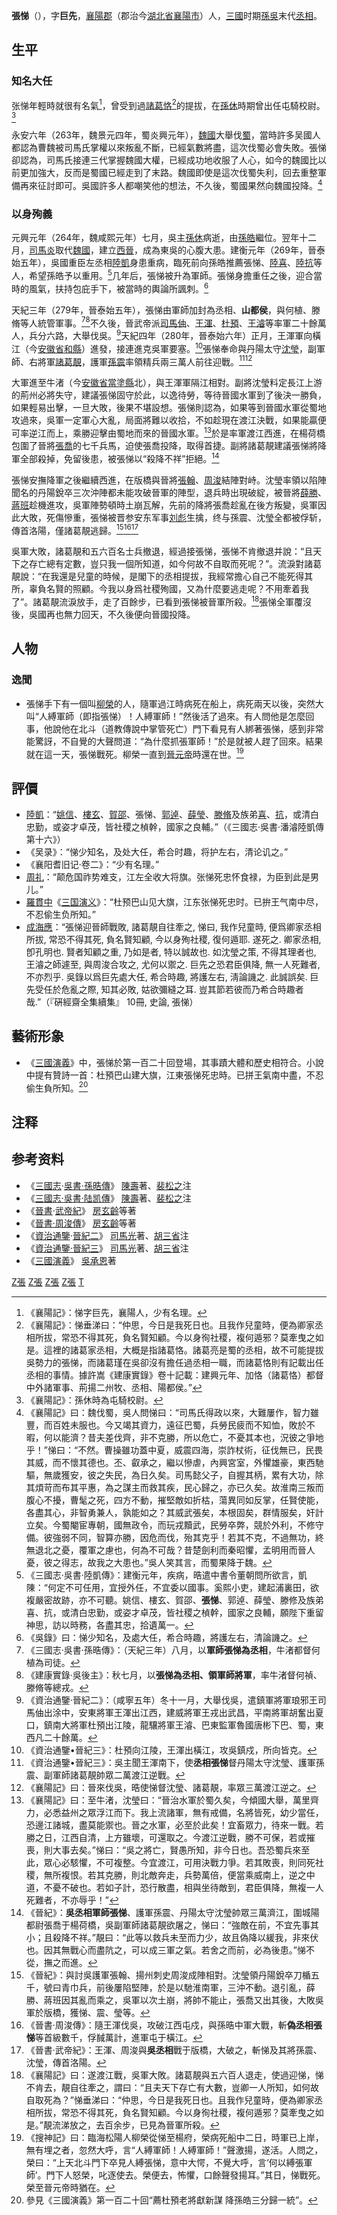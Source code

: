 {{東亞男性歷史人物
|名稱 =張悌 (東吳)
|身份 =
|國家 = [[孫吳|孫吳]]
|時代 =三國時期
|主君 = [[孫休|孫休]]、[[孫晧|孫晧]]
|最高職務 =丞相
|姓名 =張悌
|字 =巨先
|官職 =屯騎校尉→軍師→丞相
|籍貫 =[[襄陽|襄陽]]（郡治今[[湖北省|湖北省]][[襄陽市|襄陽市]]）
|逝世年 =[[吳末帝|吳末帝]][[天紀|天紀]]四年三月<br>280年
|注釋 =
}}

'''張悌'''（{{bd|？||280年||catIdx=Z}}），字'''巨先'''，[[襄陽郡|襄陽郡]]（郡治今[[湖北省|湖北省]][[襄陽市|襄陽市]]）人，[[三國|三國]]时期[[孫吳|孫吳]]末代[[丞相|丞相]]。

==生平==
===知名大任===
张悌年輕時就很有名氣<ref>《襄陽記》：悌字巨先，襄陽人，少有名理。</ref>，曾受到過[[諸葛恪|諸葛恪]]<ref>《襄陽記》：悌垂涕曰：“仲思，今日是我死日也。且我作兒童時，便為卿家丞相所拔，常恐不得其死，負名賢知顧。今以身徇社稷，複何遁邪？莫牽曳之如是。這裡的諸葛家丞相，大概是指諸葛恪。諸葛亮是蜀的丞相，故不可能提拔吳勢力的張悌，而諸葛瑾在吳卻沒有擔任過丞相一職，而諸葛恪則有記載出任丞相的事情。據許嵩《建康實錄》卷十記載：建興元年、加恪（諸葛恪）都督中外諸軍事、荊揚二州牧、丞相、陽都侯。”</ref>的提拔，在[[孫休|孫休]]時期曾出任屯騎校尉。<ref>《襄陽記》：孫休時為屯騎校尉。</ref>

永安六年（263年，魏景元四年，蜀炎興元年），[[曹魏|魏國]]大舉伐[[蜀漢|蜀]]，當時許多吴國人都認為曹魏被司馬氏掌權以來叛亂不斷，已經氣數將盡，這次伐蜀必會失敗。張悌卻認為，司馬氏接連三代掌握魏國大權，已經成功地收服了人心，如今的魏國比以前更加強大，反而是蜀國已經走到了末路。魏國即使是這次伐蜀失利，回去重整軍備再來征討即可。吳國許多人都嘲笑他的想法，不久後，蜀國果然向魏國投降。<ref>《襄陽記》曰：魏伐蜀，吳人問悌曰：“司馬氏得政以來，大難屢作，智力雖豐，而百姓未服也。今又竭其資力，遠征巴蜀，兵勞民疲而不知恤，敗於不暇，何以能濟？昔夫差伐齊，非不克勝，所以危亡，不憂其本也，況彼之爭地乎！”悌曰：“不然。曹操雖功蓋中夏，威震四海，崇詐杖術，征伐無已，民畏其威，而不懷其德也。丕、叡承之，繼以慘虐，內興宮室，外懼雄豪，東西馳驅，無歲獲安，彼之失民，為日久矣。司馬懿父子，自握其柄，累有大功，除其煩苛而布其平惠，為之謀主而救其疾，民心歸之，亦已久矣。故淮南三叛而腹心不擾，曹髦之死，四方不動，摧堅敵如折枯，蕩異同如反掌，任賢使能，各盡其心，非智勇兼人，孰能如之？其威武張矣，本根固矣，群情服矣，奸計立矣。今蜀閹宦專朝，國無政令，而玩戎黷武，民勞卒弊，競於外利，不修守備。彼強弱不同，智算亦勝，因危而伐，殆其克乎！若其不克，不過無功，終無退北之憂，覆軍之慮也，何為不可哉？昔楚劍利而秦昭懼，孟明用而晉人憂，彼之得志，故我之大患也。”吳人笑其言，而蜀果降于魏。</ref>

===以身殉義===
元興元年（264年，魏咸熙元年）七月，吳主[[孫休|孫休]]病逝，由[[孫皓|孫皓]]繼位。翌年十二月，[[司馬炎|司馬炎]]取代[[曹魏|魏國]]，建立[[西晉|西晉]]，成為東吳的心腹大患。建衡元年（269年，晉泰始五年），吳國重臣左丞相[[陆凯_(三国)|陸凱]]身患重病，臨死前向孫皓推薦張悌、[[陸喜|陸喜]]、[[陸抗|陸抗]]等人，希望孫皓予以重用。<ref>《三國志·吳書·陸凱傳》：建衡元年，疾病，晧遣中書令董朝問所欲言，凱陳：“何定不可任用，宜授外任，不宜委以國事。奚熙小吏，建起浦裏田，欲複嚴密故跡，亦不可聽。姚信、樓玄、賀邵、'''張悌'''、郭逴、薛瑩、滕修及族弟喜、抗，或清白忠勤，或姿才卓茂，皆社稷之楨幹，國家之良輔，願陛下重留神思，訪以時務，各盡其忠，拾遺萬一。</ref>几年后，張悌被升為軍師。張悌身擔重任之後，迎合當時的風氣，扶持包庇手下，被當時的輿論所諷刺。<ref>《吳錄》曰：悌少知名，及處大任，希合時趣，將護左右，清論譏之。</ref>

{{see also|晉滅吳之戰}}
天紀三年（279年，晉泰始五年），張悌由軍師加封為丞相、'''山都侯'''，與何植、滕脩等人統管軍事。<ref>《三國志·吳書·孫晧傳》：（天紀三年）八月，以'''軍師張悌為丞相'''，牛渚都督何植為司徒。</ref><ref>《建康實錄·吳後主》：秋七月，以'''張悌為丞相、領軍師將軍'''，率牛渚督何禎、滕脩等總戎。</ref>不久後，晉武帝派[[司馬伷|司馬伷]]、[[王浑_(太原)|王渾]]、[[杜預|杜預]]、[[王濬|王濬]]等率軍二十餘萬人，兵分六路，大舉伐吳。<ref>《資治通鑒·晉紀二》：（咸寧五年）冬十一月，大舉伐吳，遣鎮軍將軍琅邪王司馬伷出涂中，安東將軍王渾出江西，建威將軍王戎出武昌，平南將軍胡奮出夏口，鎮南大將軍杜預出江陵，龍驤將軍王濬、巴東監軍魯國唐彬下巴、蜀，東西凡二十餘萬。</ref>天紀四年（280年，晉泰始六年）正月，王渾軍向橫江（今[[安徽省|安徽省]][[和縣|和縣]]）進發，接連進克吳軍要塞。<ref>《資治通鑒•晉紀三》：杜預向江陵，王渾出橫江，攻吳鎮戍，所向皆克。</ref>張悌奉命與丹陽太守[[沈瑩|沈瑩]]，副軍師、右將軍[[諸葛靚|諸葛靚]]，護軍[[孙震_(三国)|孫震]]率領精兵兩三萬人前往迎戰。<ref>《資治通鑒•晉紀三》：吳主聞王渾南下，使'''丞相張悌'''督丹陽太守沈瑩、護軍孫震、副軍師諸葛靚帥眾二萬渡江逆戰。</ref><ref>《襄陽記》曰：晉來伐吳，晧使悌督沈瑩、諸葛靚，率眾三萬渡江逆之。</ref>

大軍進至牛渚（今[[安徽省|安徽省]][[當塗縣|當塗縣]]北），與王渾軍隔江相對。副將沈瑩料定長江上游的荊州必將失守，建議張悌固守於此，以逸待勞，等待晉國水軍到了後決一勝負，如果輕易出擊，一旦大敗，後果不堪設想。張悌則認為，如果等到晉國水軍從蜀地攻過來，吳軍一定軍心大亂，局面將難以收拾，不如趁現在渡江決戰，如果能贏便可率逆江而上，乘勝迎擊由蜀地而來的晉國水軍。<ref>《襄陽記》曰：至牛渚，沈瑩曰：“晉治水軍於蜀久矣，今傾國大舉，萬里齊力，必悉益州之眾浮江而下。我上流諸軍，無有戒備，名將皆死，幼少當任，恐邊江諸城，盡莫能禦也。晉之水軍，必至於此矣！宜畜眾力，待來一戰。若勝之日，江西自清，上方雖壞，可還取之。今渡江逆戰，勝不可保，若或摧喪，則大事去矣。”悌曰：“吳之將亡，賢愚所知，非今日也。吾恐蜀兵來至此，眾心必駭懼，不可複整。今宜渡江，可用決戰力爭。若其敗喪，則同死社稷，無所複恨。若其克勝，則北敵奔走，兵勢萬倍，便當乘威南上，逆之中道，不憂不破也。若如子計，恐行散盡，相與坐待敵到，君臣俱降，無複一人死難者，不亦辱乎！”</ref>於是率軍渡江西進，在楊荷橋包圍了晉將[[張喬|張喬]]的七千兵馬，迫使張喬投降，取得首捷。副將諸葛靚建議張悌將降軍全部殺掉，免留後患，被張悌以“殺降不祥”拒絕。<ref>《晉紀》：'''吳丞相軍師張悌'''、護軍孫震、丹陽太守沈瑩帥眾三萬濟江，圍城陽都尉張喬于楊荷橋，吳副軍師諸葛靚欲屠之，悌曰：“強敵在前，不宜先事其小；且殺降不祥。”靚曰：“此等以救兵未至而力少，故且偽降以緩我，非來伏也。因其無戰心而盡阬之，可以成三軍之氣。若舍之而前，必為後患。”悌不從，撫之而進。</ref>

張悌安撫降軍之後繼續西進，在版橋與晉將[[張翰|張翰]]、[[周浚|周浚]]結陣對峙。沈瑩率領以陷陣聞名的丹陽銳卒三次沖陣都未能攻破晉軍的陣型，退兵時出現破綻，被晉將[[薛勝|薛勝]]、[[蔣班|蔣班]]趁機進攻，吳軍陣勢頓時土崩瓦解，先前的降將張喬趁亂在後方叛變，吳軍因此大敗，死傷慘重，張悌被晋参安东军事[[刘彪|刘彪]]生擒，终与孫震、沈瑩全都被俘斩，傳首洛陽，僅諸葛靚逃歸。<ref>《晉紀》：與討吳護軍張翰、揚州刺史周浚成陣相對。沈瑩領丹陽銳卒刀楯五千，號曰青巾兵，前後屢陷堅陣，於是以馳淮南軍，三沖不動。退引亂，薛勝、蔣班因其亂而乘之，吳軍以次土崩，將帥不能止，張喬又出其後，大敗吳軍於版橋，獲悌、震、瑩等。</ref><ref>《晉書·周浚傳》：隨王渾伐吳，攻破江西屯戍，與孫晧中軍大戰，斬'''偽丞相張悌'''等首級數千，俘馘萬計，進軍屯于橫江。</ref><ref>《晉書·武帝紀》：王渾、周浚與'''吳丞相'''戰于版橋，大破之，斬悌及其將孫震、沈瑩，傳首洛陽。</ref>

吳軍大敗，諸葛靚和五六百名士兵撤退，經過接張悌，張悌不肯撤退并說：“且天下之存亡總有定數，豈只我一個所知道，如今何故不自取而死呢？”。流淚對諸葛靚說：“在我還是兒童的時候，是閣下的丞相提拔，我經常擔心自己不能死得其所，辜負名賢的照顧。今我以身爲社稷殉國，又為什麼要逃走呢？不用牽着我了”。諸葛靚流淚放手，走了百餘步，已看到張悌被晉軍所殺。<ref>《襄陽記》曰：遂渡江戰，吳軍大敗。諸葛靚與五六百人退走，使過迎悌，悌不肯去，靚自往牽之，謂曰：“且夫天下存亡有大數，豈卿一人所知，如何故自取死為？”悌垂涕曰：“仲思，今日是我死日也。且我作兒童時，便為卿家丞相所拔，常恐不得其死，負名賢知顧。今以身徇社稷，複何遁邪？莫牽曳之如是。”靚流涕放之，去百余步，已見為晉軍所殺。</ref>張悌全軍覆沒後，吳國再也無力回天，不久後便向晉國投降。

==人物==
===逸聞===
*張悌手下有一個叫[[柳榮|柳榮]]的人，隨軍過江時病死在船上，病死兩天以後，突然大叫“人縛軍師（即指張悌）！人縛軍師！”然後活了過來。有人問他是怎麼回事，他說他在北斗（道教傳說中掌管死亡）門下看見有人綁著張悌，感到非常能驚訝，不自覺的大聲問道：“為什麼抓張軍師！”於是就被人趕了回來。結果就在這一天，張悌戰死。柳榮一直到[[晉元帝|晉元帝]]時還在世。<ref>《搜神記》曰：臨海松陽人柳榮從悌至楊府，榮病死船中二日，時軍已上岸，無有埋之者，忽然大呼，言“人縛軍師！人縛軍師！”聲激揚，遂活。人問之，榮曰：“上天北斗門下卒見人縛張悌，意中大愕，不覺大呼，言‘何以縛張軍師’。門下人怒榮，叱逐使去。榮便去，怖懼，口餘聲發揚耳。”其日，悌戰死。榮至晉元帝時猶在。</ref>

==評價==
* [[陆凯_(三国)|陸凱]]：“[[姚信|姚信]]、[[樓玄|樓玄]]、[[賀邵|賀邵]]、張悌、[[郭逴|郭逴]]、[[薛莹_(三国)|薛瑩]]、[[滕脩|滕脩]]及族弟[[陸喜|喜]]、[[陸抗|抗]]，或清白忠勤，或姿才卓茂，皆社稷之楨幹，國家之良輔。”（《三國志·吳書·潘濬陸凱傳第十六》）
* 《吴录》：“悌少知名，及处大任，希合时趣，将护左右，清论讥之。”
* 《襄阳耆旧记·卷二》：“少有名理。”
* [[周礼_(明朝)|周礼]]：“颠危国祚势难支，江左全收大将旗。张悌死忠怀食禄，为臣到此是男儿。”
* [[羅貫中|羅貫中]]《[[三国演义|三国演义]]》：“杜预巴山见大旗，江东张悌死忠时。已拚王气南中尽，不忍偷生负所知。”
* [[成海應|成海應]]：“張悌迎晉師戰敗, 諸葛靚自往牽之, 悌曰, 我作兒童時, 便爲卿家丞相所拔, 常恐不得其死, 負名賢知顧, 今以身殉社稷, 復何遁耶. 遂死之. 卿家丞相, 卽孔明也. 賢者知顧之重, 乃如是者, 特以誠故也. 如沈瑩之策, 不得其理者也, 王濬之師遽至, 與周浚合攻之, 尤何以禦之. 巨先之恐君臣俱降, 無一人死難者, 不亦烈乎. 吳錄以爲巨先處大任, 希合時趣, 將護左右, 淸論譏之. 此誠誤矣. 巨先受任於危亂之際, 知其必敗, 姑欲彌縫之耳. 豈其節若彼而乃希合時趣者哉.”（『硏經齋全集續集』 10冊, 史論, 張悌）

==藝術形象==
*《[[三國演義|三國演義]]》中，張悌於第一百二十回登場，其事蹟大體和歷史相符合。小說中提有贊詩一首：杜預巴山建大旗，江東張悌死忠時。已拼王氣南中盡，不忍偷生負所知。<ref>參見《三國演義》第一百二十回“薦杜預老將獻新謀 降孫皓三分歸一統”。</ref>

==注释==
{{reflist|2}}

==参考资料==
* 《[[三國志|三國志]]·[[s:三國志/卷48|吳書·孫晧傳]]》 [[陳壽|陳壽]]著、[[裴松之|裴松之]]注
* 《[[s:三國志/卷61|三國志·吳書·陆凯傳]]》 [[陳壽|陳壽]]著、[[裴松之|裴松之]]注
* 《[[晉書|晉書]]·[[s:晉書/卷3|武帝紀]]》 [[房玄齡|房玄齡]]等著
* 《[[s:晉書/卷61|晉書·周浚傳]]》 [[房玄齡|房玄齡]]等著
* 《[[資治通鑒|資治通鑒]]·[[s:資治通鑒/卷80|晉紀二]]》 [[司馬光|司馬光]]著、[[胡三省|胡三省]]注
* 《[[s:資治通鑒/卷81|資治通鑒·晉紀三]]》 [[司馬光|司馬光]]著、[[胡三省|胡三省]]注
* 《[[三國演義|三國演義]]》 [[吳承恩|吳承恩]]著

{{start box}}
{{s-off}}
{{s-before|左丞相[[陸凱_(三國)|陸凱]]<br />右丞相[[万彧|万彧]]}}
{{s-title|[[孫吳|孫吳]][[丞相|丞相]]|279年—280年}}
{{s-after|孫吳滅亡}}
{{end box}}

{{吳國丞相}}

[[Category:东吴丞相|Z張]]
[[Category:东吴武官|Z張]]
[[Category:東吳列侯|Z張]]
[[Category:东吴战争身亡者|Z張]]
[[Category:張姓|T]]